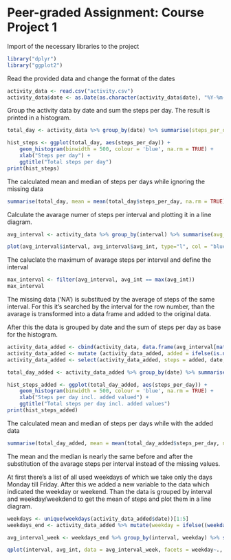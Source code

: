 Peer-graded Assignment: Course Project 1
========================================

Import of the necessary libraries to the project

```r
library("dplyr")
library("ggplot2")
```

Read the provided data and change the format of the dates

```r
activity_data <- read.csv("activity.csv")
activity_data$date <- as.Date(as.character(activity_data$date), "%Y-%m-%d")
```

Group the activity data by date and sum the steps per day.
The result is printed in a histogram.

```r
total_day <- activity_data %>% group_by(date) %>% summarise(steps_per_day = sum(steps))

hist_steps <- ggplot(total_day, aes(steps_per_day)) + 
    geom_histogram(binwidth = 500, colour = 'blue', na.rm = TRUE) + 
    xlab("Steps per day") + 
    ggtitle("Total steps per day")
print(hist_steps)
```

The calculated mean and median of steps per days while ignoring the missing data

```r
summarise(total_day, mean = mean(total_day$steps_per_day, na.rm = TRUE), median = median(total_day$steps_per_day, na.rm = TRUE))
```

Calculate the avarage numer of steps per interval and plotting it in a line diagram.

```r
avg_interval <- activity_data %>% group_by(interval) %>% summarise(avg_int = mean(steps, na.rm = TRUE))

plot(avg_interval$interval, avg_interval$avg_int, type="l", col = "blue", main = "Average steps per interval", xlab = "Interval", ylab = "Average steps per interval")
```

The caluclate the maximum of avarage steps per interval and define the interval

```r
max_interval <- filter(avg_interval, avg_int == max(avg_int))
max_interval
```

The missing data ('NA') is substitued by the average of steps of the same interval. For this it's searched by the interval for the row number, than the avarage is transformed into a data frame and added to the original data.

After this the data is grouped by date and the sum of steps per day as base for the histogram.

```r
activity_data_added <- cbind(activity_data, data.frame(avg_interval[match(activity_data$interval, avg_interval$interval),2]))
activity_data_added <- mutate (activity_data_added, added = ifelse(is.na(steps), avg_int, steps))
activity_data_added <- select(activity_data_added, steps = added, date, interval)

total_day_added <- activity_data_added %>% group_by(date) %>% summarise(steps_per_day = sum(steps))

hist_steps_added <- ggplot(total_day_added, aes(steps_per_day)) + 
    geom_histogram(binwidth = 500, colour = 'blue', na.rm = TRUE) + 
    xlab("Steps per day incl. added valued") + 
    ggtitle("Total steps per day incl. added values")
print(hist_steps_added)
```

The calculated mean and median of steps per days while with the added data

```r
summarise(total_day_added, mean = mean(total_day_added$steps_per_day, na.rm = TRUE), median = median(total_day_added$steps_per_day, na.rm = TRUE))
```

The mean and the median is nearly the same before and after the substitution of the avarage steps per interval instead of the missing values.

At first there's a list of all used weekdays of which we take only the days Monday till Friday.
After this we added a new variable to the data which indicated the weekday or weekend. 
Than the data is grouped by interval and weekday/weekdend to get the mean of steps and plot them in a line diagram.

```r
weekdays <- unique(weekdays(activity_data_added$date))[1:5]
weekdays_end <- activity_data_added %>% mutate(weekday = ifelse((weekdays(date) %in% weekdays),"weekday", "weekend"))

avg_interval_week <- weekdays_end %>% group_by(interval, weekday) %>% summarise(avg_int = mean(steps, na.rm = TRUE))

qplot(interval, avg_int, data = avg_interval_week, facets = weekday~., geom = "line", colour = weekday, main = "Average steps per interval and weekday/weekend", xlab = "Interval", ylab = "Average steps per interval")
```

